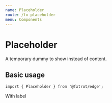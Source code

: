 ```yaml
---
name: Placeholder
route: /fx-placeholder
menu: Components
---
```




# Placeholder

A temporary dummy to show instead of content.

## Basic usage

```tsx
import { Placeholder } from '@fxtrot/edge';
```

<Playground>
  <Stack>
    <Placeholder height={100} />
    <Columns>
      <Column width="content">
        <Placeholder height={100} width={100}>
          With label
        </Placeholder>
      </Column>
      <Column>
        <Placeholder height={100} />
      </Column>
    </Columns>
  </Stack>
</Playground>
